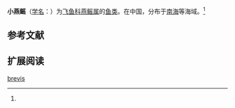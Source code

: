 {{Speciesbox
| name = 小燕鳐
| status = 
| status_system = 
| image = 
| genus = Cypselurus
| species = brevis
| authority = Weber et de Beaufort<ref name='id6731'>{{cite web| url =http://www.bioinfo.cn/db05/BjdwSpecies.php?action=view&id=6731| title =小燕鳐| work =中国动物物种编目数据库| publisher =中国科学院微生物研究所| author =中国科学院动物研究所| accessdate =2009-04-11| deadurl =yes| archiveurl =https://web.archive.org/web/20160305040533/http://www.bioinfo.cn/db05/BjdwSpecies.php?action=view&id=6731| archivedate =2016-03-05}}</ref>
}}

'''小燕鳐'''（[[学名|学名]]：{{lang|la|''Cypselurus brevis''}}）为[[飞鱼科|飞鱼科]][[燕鳐属|燕鳐属]]的[[鱼类|鱼类]]。在中国，分布于[[南海|南海]]等海域。<ref name='id6731'/>

== 参考文献 ==
{{reflist}}

== 扩展阅读 ==
{{refbegin}}
{{wikispecies-inline|Cypselurus brevis|小燕鳐}}
{{refend}}
{{Taxonbar|from=Q2609367}}

[[Category:燕鳐属|brevis]]


{{鱼类小作品}}